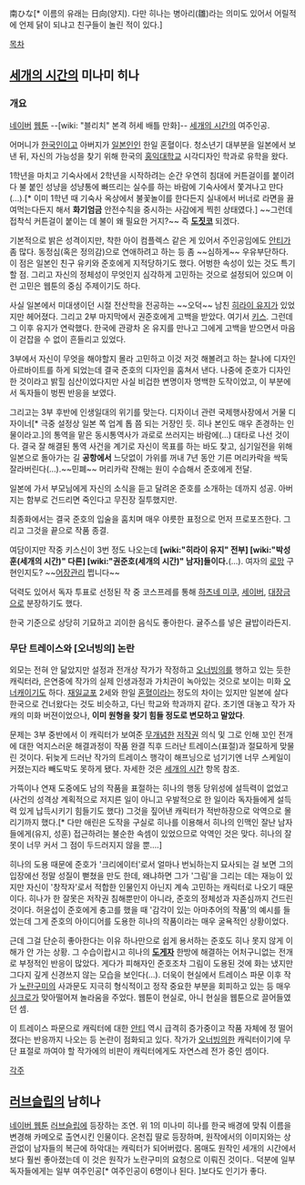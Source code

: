 南ひな[* 이름의 유래는 日向(양지). 다만 히나는 병아리(雛)라는 의미도 있어서 어릴적에 언제 닭이 되냐고 친구들이 놀린 적이 있다.]

[[목차]]

== [[세개의 시간]]의 미나미 히나 ==
=== 개요 ===
[[네이버]] [[웹툰]] --[wiki: "블리치" 본격 허세 배틀 만화]-- [[세개의 시간]]의 여주인공. 

어머니가 [[한국인]]이고 아버지가 [[일본인]]인 한일 혼혈이다. 청소년기 대부분을 일본에서 보낸 뒤, 자신의 가능성을 찾기 위해 한국의 [[홍익대학교]] 시각디자인 학과로 유학을 왔다. 

1학년을 마치고 기숙사에서 2학년을 시작하려는 순간 우연히 침대에 커튼걸이를 붙이려다 불 붙인 성냥을 성냥통에 빠뜨리는 실수를 하는 바람에 기숙사에서 쫓겨나고 만다(…).[* 이미 1학년 때 기숙사 옥상에서 불꽃놀이를 한다든지 실내에서 버너로 라면을 끓여먹는다든지 해서 '''화기엄금''' 안전수칙을 중시하는 사감에게 찍힌 상태였다.] ~~그런데 접착식 커튼걸이 붙이는 데 불이 왜 필요한 거지?~~ 즉 '''[[도짓코]]''' 되겠다.

기본적으로 밝은 성격이지만, 착한 아이 컴플렉스 같은 게 있어서 주인공임에도 [[안티]]가 좀 많다. 동정심(혹은 정의감)으로 연애하려고 하는 등 좀 ~~심하게~~ 우유부단하다. 이 점은 일본인 친구 유키와 준호에게 지적당하기도 했다. 어벙한 속성이 있는 것도 특기할 점. 그리고 자신의 정체성이 무엇인지 심각하게 고민하는 것으로 설정되어 있으며 이런 고민은 웹툰의 중심 주제이기도 하다.

사실 일본에서 미대생이던 시절 전산학을 전공하는 ~~오덕~~ 남친 [[히라이 유지]]가 있었지만 헤어졌다. 그리고 2부 마지막에서 권준호에게 고백을 받았다. 여기서 [[키스]]. 그런데 그 이후 유지가 연락했다. 한국에 관광차 온 유지를 만나고 그에게 고백을 받으면서 마음이 걷잡을 수 없이 흔들리고 있었다.

3부에서 자신이 무엇을 해야할지 몰라 고민하고 이것 저것 해볼려고 하는 찰나에 디자인 아르바이트를 하게 되었는데 결국 준호의 디자인을 훔쳐서 낸다. 나중에 준호가 디자인한 것이라고 밝힐 심산이었다지만 사실 비겁한 변명이자 명백한 도작이었고, 이 부분에서 독자들이 벙찐 반응을 보였다.

그리고는 3부 후반에 인생일대의 위기를 맞는다. 디자이너 관련 국제행사장에서 거물 디자이너[* 극중 설정상 일본 쪽 업계 톱 쯤 되는 거장인 듯. 히나 본인도 매우 존경하는 인물이라고.]의 통역을 맡은 동시통역사가 과로로 쓰러지는 바람에(…) 대타로 나선 것이다. 결국 잘 해결된 통역 사건을 계기로 자신이 목표를 하는 바도 찾고, 심기일전을 위해 일본으로 돌아가는 길 '''공항에서''' 느닷없이 가위를 꺼내 7년 동안 기른 머리카락을 싹둑 잘라버린다(…).~~민폐~~ 머리카락 잔해는 원이 수습해서 준호에게 전달.

일본에 가서 부모님에게 자신의 소식을 듣고 달려온 준호를 소개하는 데까지 성공. 아버지는 함부로 건드리면 죽인다고 무진장 질투했지만.

최종화에서는 결국 준호의 입술을 훔치며 매우 야릇한 표정으로 먼저 프로포즈한다. 그리고 그것을 끝으로 작품 종결.

여담이지만 작중 키스신이 3번 정도 나오는데 '''[wiki:"히라이 유지" 전부] [wiki:"박성훈(세개의 시간)" 다른] [wiki:"권준호(세개의 시간)" 남자]들이다.'''(…). 여자의 [[로망]] 구현인지도? ~~[[어장관리]] 쩝니다~~ 

덕력도 있어서 독자 투표로 선정된 작 중 코스프레를 통해 [[하츠네 미쿠]], [[세이버]], [[대장금]]으로 분장하기도 했다.

한국 기준으로 상당히 기묘하고 괴이한 음식도 좋아한다. 귤주스를 넣은 귤밥이라든지. 

=== 무단 트레이스와 [오너빙의] 논란 ===
외모는 전혀 안 닮았지만 설정과 전개상 작가가 작정하고 [[오너빙의]]를 행하고 있는 듯한 캐릭터라, 은연중에 작가의 실제 인생과정과 가치관이 녹아있는 것으로 보이는 미화 [[오너캐]]이기도 하다. [[재일교포]] 2세와 한일 [[혼혈]]이라는 정도의 차이는 있지만 일본에 살다 한국으로 건너왔다는 것도 비슷하고, 다닌 학교와 학과까지 같다. 초기엔 대놓고 작가 자캐의 미화 버젼이었으나, '''이미 원형을 찾기 힘들 정도로 변모하고 말았다'''.

문제는 3부 중반에서 이 캐릭터가 보여준 [[무개념]]한 [[저작권]] 의식 및 그로 인해 꼬인 전개에 대한 억지스러운 해결과정이 작품 완결 직후 드러난 트레이스(표절)과 절묘하게 맞물린 것이다. 뒤늦게 드러난 작가의 트레이스 행각이 해프닝으로 넘기기엔 너무 스케일이 커졌는지라 빼도박도 못하게 됐다. 자세한 것은 [[세개의 시간]] 항목 참조.

가뜩이나 연재 도중에도 남의 작품을 표절하는 히나의 행동 당위성에 설득력이 없었고(사건의 성격상 계획적으로 저지른 일이 아니고 우발적으로 한 일이라 독자들에게 설득력 있게 납득시키기 힘들기도 했다) 그것을 짚어낸 캐릭터가 적반하장으로 악역으로 몰리기까지 했다.[* 다만 애린은 도작을 구실로 히나를 이용해서 히나의 인맥인 잘난 남자들에게(유지, 성훈) 접근하려는 불순한 속셈이 있었으므로 악역인 것은 맞다. 히나의 잘못이 너무 커서 그 점이 두드러지지 않을 뿐….]

히나의 도용 때문에 준호가 '크리에이터'로서 얼마나 번뇌하는지 묘사되는 걸 보면 그의 입장에선 정말 성질이 뻗쳤을 만도 한데, 왜냐하면 그가 '그림'을 그리는 데는 재능이 있지만 자신이 '창작자'로서 적합한 인물인지 아닌지 계속 고민하는 캐릭터로 나오기 때문이다. 히나가 한 잘못은 저작권 침해뿐만이 아니라, 준호의 정체성과 자존심까지 건드린 것이다. 허윤섭이 준호에게 충고를 했을 때 '감각이 있는 아마추어의 작품'의 예시를 들었는데 그게 준호의 아이디어를 도용한 히나의 작품이라는 매우 굴욕적인 상황이었다.

근데 그걸 단순히 좋아한다는 이유 하나만으로 쉽게 용서하는 준호도 히나 못지 않게 이해가 안 가는 상황. 그 수습이랍시고 히나의 '''[[도게자]]''' 한방에 해결하는 어처구니없는 전개로 부정적인 반응이 많았다. 게다가 피해자인 준호조차 그림이 도용된 것에 화는 냈지만 그다지 깊게 신경쓰지 않는 모습을 보인다(…). 더욱이 현실에서 트레이스 파문 이후 작가 [[노란구미]]의 사과문도 지극히 형식적이고 정작 중요한 부분을 회피하고 있는 등 매우 [[싱크로]]가 맞아떨어져 놀라움을 주었다. 웹툰이 현실로, 아니 현실을 웹툰으로 끌어들였던 셈.

이 트레이스 파문으로 캐릭터에 대한 [[안티]] 역시 급격히 증가중이고 작품 자체에 정 떨어졌다는 반응까지 나오는 등 논란이 점화되고 있다. 작가가 [[오너빙의]]한 캐릭터이기에 무단 표절로 까여야 할 작가에의 비판이 캐릭터에게도 자연스레 전가 중인 셈이다.


[[각주]]


== [[러브슬립]]의 남히나 == 
[[네이버 웹툰]] [[러브슬립]]에 등장하는 조연. 위 1의 미나미 히나를 한국 배경에 맞춰 이름을 변경해 카메오로 출연시킨 인물이다. 온천집 딸로 등장하며, 원작에서의 이미지와는 상관없이 남자들의 복근에 하악대는 캐릭터가 되어버렸다. 몸매도 원작인 세개의 시간에서보다 훨씬 좋아졌는데 이 것은 원작가 노란구미의 요청으로 이뤄진 것이다.. 덕분에 일부 독자들에게는 일부 여주인공[* 여주인공이 6명이나 된다. ]보다도 인기가 좋다.
